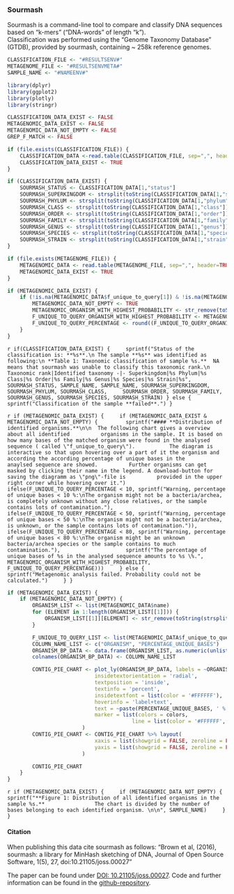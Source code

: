 ### Sourmash

Sourmash is a command-line tool to compare and classify DNA sequences based on "k-mers" ("DNA-words" of length "k").  
Classification was performed using the "Genome Taxonomy Database" (GTDB), provided by sourmash, containing ~ 258k reference genomes.

```r
CLASSIFICATION_FILE <- "#RESULTSENV#"
METAGENOME_FILE <- "#RESULTSENVMETA#"
SAMPLE_NAME <- "#NAMEENV#"

library(dplyr)
library(ggplot2)
library(plotly)
library(stringr)

CLASSIFICATION_DATA_EXIST <- FALSE
METAGENOMIC_DATA_EXIST <- FALSE
METAGENOMIC_DATA_NOT_EMPTY <- FALSE
GREP_F_MATCH <- FALSE

if (file.exists(CLASSIFICATION_FILE)) {
	CLASSIFICATION_DATA <-read.table(CLASSIFICATION_FILE, sep=",", header=TRUE, na.strings = c("", "NA"))
	CLASSIFICATION_DATA_EXIST <- TRUE
} 

if (CLASSIFICATION_DATA_EXIST) {
	SOURMASH_STATUS <- CLASSIFICATION_DATA[1,"status"]
	SOURMASH_SUPERKINGDOM <- strsplit(toString(CLASSIFICATION_DATA[1,"superkingdom"]), '__')[[1]][2]
	SOURMASH_PHYLUM <- strsplit(toString(CLASSIFICATION_DATA[1,"phylum"]), '__')[[1]][2]
	SOURMASH_CLASS <- strsplit(toString(CLASSIFICATION_DATA[1,"class"]), '__')[[1]][2]
	SOURMASH_ORDER <- strsplit(toString(CLASSIFICATION_DATA[1,"order"]), '__')[[1]][2]
	SOURMASH_FAMILY <- strsplit(toString(CLASSIFICATION_DATA[1,"family"]), '__')[[1]][2]
	SOURMASH_GENUS <- strsplit(toString(CLASSIFICATION_DATA[1,"genus"]), '__')[[1]][2]
	SOURMASH_SPECIES <- strsplit(toString(CLASSIFICATION_DATA[1,"species"]), '__')[[1]][2]
	SOURMASH_STRAIN <- strsplit(toString(CLASSIFICATION_DATA[1,"strain"]), '__')[[1]][2]
}

if (file.exists(METAGENOME_FILE)) {
	METAGENOMIC_DATA <- read.table(METAGENOME_FILE, sep=",", header=TRUE, na.strings = c("", "NA"))
	METAGENOMIC_DATA_EXIST <- TRUE
} 

if (METAGENOMIC_DATA_EXIST) {
	if (!is.na(METAGENOMIC_DATA$f_unique_to_query[1]) & !is.na(METAGENOMIC_DATA$name[1])) {
		METAGENOMIC_DATA_NOT_EMPTY <- TRUE
		METAGENOMIC_ORGANISM_WITH_HIGHEST_PROBABILITY <- str_remove(toString(strsplit(toString(METAGENOMIC_DATA$name[1]), ' ',)[[1]][2:3]), ',')
		F_UNIQUE_TO_QUERY_ORGANISM_WITH_HIGHEST_PROBABILITY <- METAGENOMIC_DATA$f_unique_to_query[1]
		F_UNIQUE_TO_QUERY_PERCENTAGE <- round((F_UNIQUE_TO_QUERY_ORGANISM_WITH_HIGHEST_PROBABILITY * 100), 1)
	}
}
```

`r if(CLASSIFICATION_DATA_EXIST) {
	sprintf("Status of the classification is: **%s**.\n
The sample **%s** was identified as following:\n
**Table 1: Taxonomic classification of sample %s.**  NA means that sourmash was unable to classify this taxonomic rank.\n
Taxonomic rank|Identified taxonomy
-|-
Superkingdom|%s
Phylum|%s
Class|%s
Order|%s
Family|%s
Genus|%s
Species|%s
Strain|%s", 
	SOURMASH_STATUS, SAMPLE_NAME, SAMPLE_NAME, SOURMASH_SUPERKINGDOM, SOURMASH_PHYLUM, SOURMASH_CLASS,
	SOURMASH_ORDER, SOURMASH_FAMILY, SOURMASH_GENUS, SOURMASH_SPECIES, SOURMASH_STRAIN)
} else {
	sprintf("Classification of the sample **failed**.")
}`

`r if (METAGENOMIC_DATA_EXIST) {
	if (METAGENOMIC_DATA_EXIST & METAGENOMIC_DATA_NOT_EMPTY) {
		sprintf("#### **Distribution of identified organisms.**\n\n  The following chart gives a overview about all identified 
		organisms in the sample. It is based on how many bases of the matched organism were found in the analysed sequence ( called \"f_unique_to_query\").  
		The diagram is interactive so that upon hovering over a part of it the organism and according the according percentage of unique bases in the 
		anaylsed sequence are showed. 
		Further organisms can get masked by clicking their name in the legend. A download-button for saving the diagramm as \"png\"-file is 
		provided in the upper right corner while hovering over it.")
		ifelse(F_UNIQUE_TO_QUERY_PERCENTAGE < 10, sprintf("Warning, percentage of unique bases < 10 %:\nThe organism might not be a bacteria/archea, is completely unknown without any close relatives, or the sample contains lots of contamination."),
			ifelse(F_UNIQUE_TO_QUERY_PERCENTAGE < 50, sprintf("Warning, percentage of unique bases < 50 %:\nThe organism might not be a bacteria/archea, is unknown, or the sample contains lots of contamination.")),
				ifelse(F_UNIQUE_TO_QUERY_PERCENTAGE < 80, sprintf("Warning, percentage of unique bases < 80 %:\nThe organism might be an unknown bacteria/archea species or the sample contains to much contamination."),
					sprintf("The percentage of unique bases of %s in the analysed sequence amounts to %s \%.", METAGENOMIC_ORGANISM_WITH_HIGHEST_PROBABILITY, F_UNIQUE_TO_QUERY_PERCENTAGE)))
	} else {
		sprintf("Metagenomic analysis failed. Probability could not be calculated.")
	}
}`

```r
if (METAGENOMIC_DATA_EXIST) {
	if (METAGENOMIC_DATA_NOT_EMPTY) {
		ORGANISM_LIST <- list(METAGENOMIC_DATA$name)
		for (ELEMENT in 1:length(ORGANISM_LIST[[1]])) {
			ORGANISM_LIST[[1]][ELEMENT] <- str_remove(toString(strsplit(ORGANISM_LIST[[1]][ELEMENT], ' ')[[1]][2:3]), ',')
		}

		F_UNIQUE_TO_QUERY_LIST <- list(METAGENOMIC_DATA$f_unique_to_query)
		COLUMN_NAME_LIST <- c("ORGANISM", "PERCENTAGE_UNIQUE_BASES")
		ORGANISM_BP_DATA <- data.frame(ORGANISM_LIST, as.numeric(unlist(F_UNIQUE_TO_QUERY_LIST)))
		colnames(ORGANISM_BP_DATA) <- COLUMN_NAME_LIST

		CONTIG_PIE_CHART <- plot_ly(ORGANISM_BP_DATA, labels = ~ORGANISM, values = ~PERCENTAGE_UNIQUE_BASES, type = 'pie',
	                		insidetextorientation = 'radial',
	                		textposition = 'inside',
	                		textinfo = 'percent',
	                		insidetextfont = list(color = '#FFFFFF'),
	                		hoverinfo = 'label+text',
	                		text = ~paste(PERCENTAGE_UNIQUE_BASES, ' %'),
	                		marker = list(colors = colors,
	                              		line = list(color = '#FFFFFF', width = 1))
						)
		CONTIG_PIE_CHART <- CONTIG_PIE_CHART %>% layout(
	          				xaxis = list(showgrid = FALSE, zeroline = FALSE, showticklabels = FALSE),
	          				yaxis = list(showgrid = FALSE, zeroline = FALSE, showticklabels = FALSE)
						)

		CONTIG_PIE_CHART
	}
}
```

`r if (METAGENOMIC_DATA_EXIST) {
	if (METAGENOMIC_DATA_NOT_EMPTY) {
		sprintf("**Figure 1: Distribution of all identified organisms in the sample %s.**   
		    The chart is divided by the number of bases belonging to each identified organism. \n\n", SAMPLE_NAME)
	}
}`

#### **Citation**

When publishing this data cite sourmash as follows:
"Brown et al, (2016), sourmash: a library for MinHash sketching of DNA,
Journal of Open Source Software, 1(5), 27, doi:10.21105/joss.00027"

The paper can be found under [DOI: 10.21105/joss.00027](https://www.doi.org/10.21105/joss.00027).
Code and further information can be found in the [github-repository](https://github.com/sourmash-bio/sourmash).